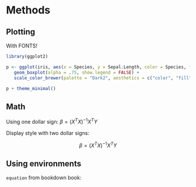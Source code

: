 # Methods

## Plotting

With FONTS!

```r
library(ggplot2)

p <- ggplot(iris, aes(x = Species, y = Sepal.Length, color = Species, fill = Species)) +
   geom_boxplot(alpha = .75, show.legend = FALSE) +
   scale_color_brewer(palette = "Dark2", aesthetics = c("color", "fill"))

p + theme_minimal()
```



## Math

Using one dollar sign: $\beta = (X^T X)^{-1} X^T Y$  

Display style with two dollar signs:

$$\beta = (X^T X)^{-1} X^T Y$$

## Using environments

\begin{align}
\mathbb{E}( \widehat{\boldsymbol{\beta}}) 
&= \mathbb{E}\left( \left(\boldsymbol{X}^T \boldsymbol{X}\right)^{-1} \boldsymbol{X}^T \boldsymbol{Y} \right) \\
&= \mathbb{E}\left( \left(\boldsymbol{X}^T \boldsymbol{X}\right)^{-1} \boldsymbol{X}^T \left(\boldsymbol{X} \boldsymbol{\beta}+ \varepsilon \right) \right) \\
&= \mathbb{E}\left( 
   \left(\boldsymbol{X}^T \boldsymbol{X}\right)^{-1} \boldsymbol{X}^T \boldsymbol{X} \boldsymbol{\beta} 
 + \left(\boldsymbol{X}^T \boldsymbol{X}\right)^{-1} \boldsymbol{X}^T \boldsymbol{\varepsilon}
   \right) \\
&= \underbrace{\left(\boldsymbol{X}^T \boldsymbol{X}\right)^{-1} \boldsymbol{X}^T \boldsymbol{X}}_{=\ \boldsymbol{I}} \boldsymbol{\beta} 
 + \underbrace{\left(\boldsymbol{X}^T \boldsymbol{X}\right)^{-1} \boldsymbol{X}^T \mathbb{E}(\boldsymbol{\varepsilon})}_{=\ 0}
 & \Bigg\vert\ \mathbb{E}(\boldsymbol{\varepsilon}) = 0\\
&= \boldsymbol{\beta} & \Box
\end{align}


`equation` from bookdown book:

\begin{equation} 
  f\left(k\right) = \binom{n}{k} p^k\left(1-p\right)^{n-k}
  (\#eq:binom)
\end{equation} 
